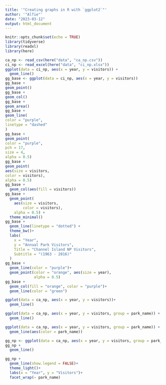 ```yaml
---
title: '"Creating graphs in R with `ggplot2`"'
author: '"Alfie"'
date: "2023-03-12"
output: html_document
---
```


```r
knitr::opts_chunk$set(echo = TRUE)
library(tidyverse)
library(readxl)
library(here)
```

```r
ca_np <- read_csv(here("data", "ca_np.csv"))
ci_np <- read_excel(here("data", "ci_np.xlsx"))
ggplot(data = ci_np, aes(x = year, y = visitors)) +
  geom_line()
gg_base <- ggplot(data = ci_np, aes(x = year, y = visitors))
gg_base +
geom_point()
gg_base +
geom_col()
gg_base +
geom_area()
gg_base +
geom_line(
color = "purple",
linetype = "dashed"
)
gg_base +
geom_point(
color = "purple",
pch = 17,
size = 4,
alpha = 0.5)
gg_base +
geom_point(
aes(size = visitors,
color = visitors),
alpha = 0.5)
gg_base +
  geom_col(aes(fill = visitors))
gg_base +
  geom_point(
    aes(size = visitors, 
        color = visitors),
    alpha = 0.5) +
  theme_minimal()
gg_base +
  geom_line(linetype = "dotted") +
  theme_bw()+
  labs(
    x = "Year",
    y = "Annual Park Visitors",
    Title = "Channel Island NP Visitors",
    Subtitle = "(1963 - 2016)"
  )
gg_base +
  geom_line(color = "purple")+
  geom_point(color = "orange", aes(size = year),
             alpha = 0.5)
gg_base +
  geom_col(fill = "orange", color = "purple")+
  geom_line(color = "green")

ggplot(data = ca_np, aes(x = year, y = visitors))+
  geom_line()

ggplot(data = ca_np, aes(x = year, y = visitors, group = park_name)) +
  geom_line()

ggplot(data = ca_np, aes(x = year, y = visitors, group = park_name)) +
  geom_line(aes(color = park_name))

gg_np <- ggplot(data = ca_np, aes(x = year, y = visitors, group = park_name))
gg_np +
  geom_line()

gg_np +
  geom_line(show.legend = FALSE)+
  theme_light()+
  labs(x = "Year", y = "Visitors")+
  facet_wrap(~ park_name)
```

